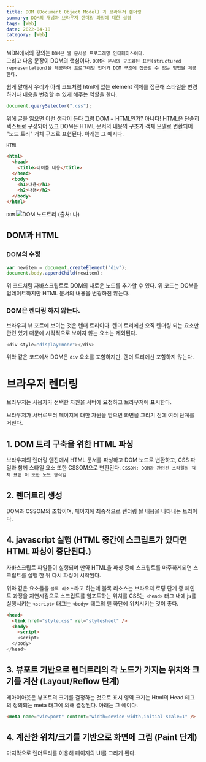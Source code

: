 ```yaml
---
title: DOM (Document Object Model) 과 브라우저 렌더링
summary: DOM의 개념과 브라우저 렌더링 과정에 대한 설명
tags: [Web]
date: 2022-04-18
category: [Web]
---
```



MDN에서의 정의는 `DOM은 웹 문서용 프로그래밍 인터페이스이다.`  
그리고 다음 문장이 DOM의 핵심이다.
`DOM은 문서의 구조화된 표현(structured representation)을 제공하며 프로그래밍 언어가 DOM 구조에 접근할 수 있는 방법을 제공한다.`

쉽게 말해서 우리가 아래 코드처럼 html에 있는 element 객체를 접근해 스타일을 변경하거나 내용을 변경할 수 있게 해주는 역할을 한다.

```javascript
document.querySelector(".css");
```

위에 글을 읽으면 이런 생각이 든다 그럼 DOM = HTML인가?
아니다! HTML은 단순히 텍스트로 구성되어 있고 DOM은 HTML 문서의 내용의 구조가 객체 모델로 변환되어 "노드 트리" 개체 구조로 표현된다.
아래는 그 예시다.

`HTML`

```html
<html>
  <head>
    <title>타이틀 내용</title>
  </head>
  <body>
    <h1>내용</h1>
    <h2>내용</h2>
  </body>
</html>
```

`DOM`
<Image src={myImage} alt="DOM 노드트리" />
(출처: 나)

## DOM과 HTML

### DOM의 수정

```javascript
var newitem = document.createElement("div");
document.body.appendChild(newitem);
```

위 코드처럼 자바스크립트로 DOM의 새로운 노드를 추가할 수 있다.
위 코드는 DOM을 업데이트하지만 HTML 문서의 내용을 변경하진 않는다.

### DOM은 렌더링 하지 않는다.

브라우저 뷰 포트에 보이는 것은 렌더 트리이다.
렌더 트리에선 오직 렌더링 되는 요소만 관련 있기 때문에 시각적으로 보이지 않는 요소는 제외된다.

```javascript
<div style="display:none"></div>
```

위와 같은 코드에서 DOM은 `div` 요소를 포함하지만, 렌더 트리에선 포함하지 않는다.

# 브라우저 렌더링

브라우저는 사용자가 선택한 자원을 서버에 요청하고 브라우저에 표시한다.

브라우저가 서버로부터 페이지에 대한 자원을 받으면 화면을 그리기 전에 여러 단계를 거친다.

## 1. DOM 트리 구축을 위한 HTML 파싱

브라우저의 렌더링 엔진에서 HTML 문서를 파싱하고
DOM 노드로 변환하고, CSS 파일과 함께 스타일 요소 또한 CSSOM으로 변환된다.
`CSSOM: DOM과 관련된 스타일의 객체 표현 이 또한 노드 형식임`

## 2. 렌더트리 생성

DOM과 CSSOM의 조합이며, 페이지에 최종적으로 렌더링 될 내용을 나타내는 트리이다.

## 4. javascript 실행 (HTML 중간에 스크립트가 있다면 HTML 파싱이 중단된다.)

자바스크립트 파일들이 실행되며 만약 HTML을 파싱 중에 스크립트를 마주하게되면 스크립트를 실행 한 뒤 다시 파싱이 시작된다.

위와 같은 요소들을 `블록 리소스`라고 하는데 블록 리소스는 브라우저 로딩 단계 중 페인트 과정을
지연시킴으로 스크립트를 임포트하는 위치를 CSS는 `<head>` 태그 내에 js를 실행시키는 `<script>` 태그는 `<body>` 태그의 맨 하단에 위치시키는 것이 좋다.

```html
<head>
  <link href="style.css" rel="stylesheet" />
  <body>
    <script>
    <script>
  </body>
</head>
```

## 3. 뷰포트 기반으로 렌더트리의 각 노드가 가지는 위치와 크기를 계산 (Layout/Reflow 단계)

레아이아웃은 뷰포트의 크기를 걸정하는 것으로 표시 영역 크기는 Html의 Head 테그의 정의되는 meta 태그에 의해 결정된다.
아래는 그 예이다.

```html
<meta name="viewport" content="width=device-width,initial-scale=1" />
```

## 4. 계산한 위치/크기를 기반으로 화면에 그림 (Paint 단계)

마지막으로 렌더트리를 이용해 페이지의 UI를 그리게 된다.
